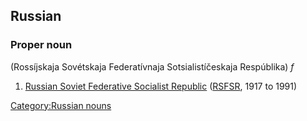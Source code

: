 ==Russian==
[[Category:Russian nouns]]
===Proper noun===
{{RUchar|'''[[российский|Росси́йская]] [[советский|Сове́тская]] [[федеративный|Федерати́вная]] [[социалистический|Социалисти́ческая]] [[республика|Респу́блика]]'''}} (Rossíjskaja Sovétskaja Federatívnaja Sotsialistíčeskaja Respúblika) ''f''

#[[Russian Soviet Federative Socialist Republic]] ([[RSFSR]], 1917 to 1991)
